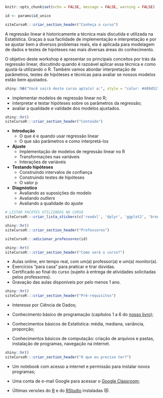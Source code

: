 ```r
knitr::opts_chunk$set(echo = FALSE, message = FALSE, warning = FALSE)

id <- params$id_unico
```

```r
siteCursoR:::criar_section_header("Conheça o curso")
```

A regressão linear é historicamente a técnica mais discutida e utilizada na Estatística. Graças à sua facilidade de implementação e interpretação e por se ajustar bem a diversos problemas reais, ela é aplicada para modelagem de dados e testes de hipóteses nas mais diversas áreas do conhecimento.

O objetivo deste workshop é apresentar os principais conceitos por trás da regressão linear, discutindo quando é razoável aplicar essa técnica e como ajustá-la utilizando o R. Também vamos abordar interpretação de  parâmetros, testes de hipóteses e técnicas para avaliar se nossos modelos estão bem ajustados.

```r
shiny::h6("Você sairá deste curso apta(o) a:", style = "color: #489d51")
```


::: {.voce-saira}
- implementar modelos de regressão linear no R;
- interpretar e testar hipóteses sobre os parâmetros da regressão;
- avaliar a qualidade e validade dos modelos ajustados.
:::


```r
shiny::hr()
siteCursoR:::criar_section_header("Conteúdo")
```

::: {.row}

:::: {.column-esq}
- **Introdução**
  - O que é e quando usar regressão linear
  - O que são parâmetros e como interpretá-los
- **Ajuste**
  - Implementação de modelos de regressão linear no R
  - Transformações nas variáveis
  - Interações de variáveis
- **Testando hipóteses**
  - Construindo intervalos de confiança
  - Construindo testes de hipóteses
  - O valor p
- **Diagnóstico**
  - Avaliando as suposições do modelo
  - Avaliando *outliers*
  - Avaliando a qualidade do ajuste
::::

:::: {.column-dir}

::::: {.row .justify-content-center}
```r
# LISTAR PACOTES UTILIZADOS NO CURSO
siteCursoR:::criar_lista_stickers(c('readxl', 'dplyr', 'ggplot2', 'broom', 'janitor'))
```
:::::

:::: 

:::


```r
shiny::hr()
siteCursoR:::criar_section_header("Professores")
```

```r
siteCursoR:::adicionar_professores(id)
```

```r
shiny::hr()
siteCursoR:::criar_section_header("Como será o curso?")
```

- Aulas online, em tempo real, com um(a) professor(a) e um(a) monitor(a). 
- Exercícios "para casa" para praticar e tirar dúvidas.
- Certificado ao final do curso (sujeito à entrega de atividades solicitadas pelos professores).
- Gravação das aulas disponíveis por pelo menos 1 ano.

```r
shiny::hr()
siteCursoR:::criar_section_header("Pré-requisitos") 
```


- Interesse por Ciência de Dados;

- Conhecimento básico de programação (capítulos 1 a 6 do [nosso livro](https://livro.curso-r.com/));

- Conhecimentos básicos de Estatística: média, mediana, variância, proporção;

- Conhecimentos básicos de computação: criação de arquivos e pastas, instalação de programas, navegação na internet.

```r
shiny::hr()
siteCursoR:::criar_section_header("O que eu preciso ter?")
```

- Um notebook com acesso a internet e permissão para instalar novos programas;

- Uma conta de e-mail Google para acessar o [Google Classroom](https://classroom.google.com/);

-  Últimas versões do [R](https://cran.r-project.org/) e do [RStudio](https://www.rstudio.com/products/rstudio/download/) instaladas &#128571;.
